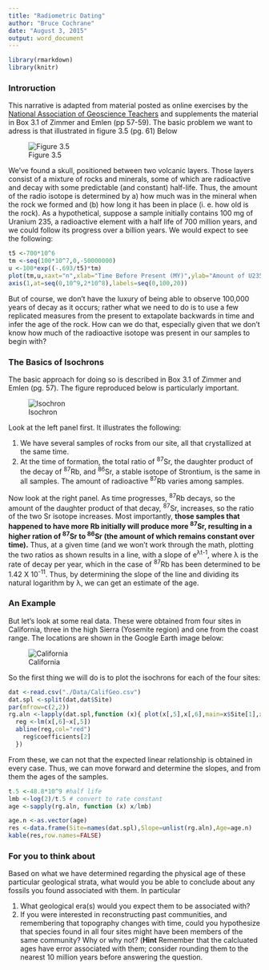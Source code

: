 ```yaml
---
title: "Radiometric Dating"
author: "Bruce Cochrane"
date: "August 3, 2015"
output: word_document
---
```

```r
library(rmarkdown)
library(knitr)
```

### Introruction

This narrative is adapted from material posted as online exercises by the [National Association of Geoscience Teachers](http://serc.carleton.edu/NAGTWorkshops/petrology/teaching_examples/calculating_rb-sr_isochrons.html) and supplements the material in Box 3.1 of Zimmer and Emlen (pp 57-59).  The basic problem we want to adress is that illustrated in figure 3.5 (pg. 61) Below

![Figure 3.5](./images/Fig3.01.jpeg)

We've found a skull, positioned between two volcanic layers.  Those layers consist of a mixture of rocks and minerals, some of which are radioactive and decay with some predictable (and constant) half-life.  Thus, the amount of the radio isotope is determined by a) how much was in the mineral when the rock we formed and (b) how long it has been in place (i. e. how old is the rock).  As a hypothetical, suppose a sample initially contains 100 mg of Uranium 235, a radioactive element with a half life of 700 million years, and we could follow its progress over a billion years.  We would expect to see the following:

```r
t5 <-700*10^6
tm <-seq(100*10^7,0,-50000000)
u <-100*exp((-.693/t5)*tm)
plot(tm,u,xaxt="n",xlab="Time Before Present (MY)",ylab="Amount of U235",main="Hyothetical Decay of U235 with Time",col="darkred",pch=16)
axis(1,at=seq(0,10^9,2*10^8),labels=seq(0,100,20))
```
But of course, we don't have the luxury of being able to observe 100,000 years of decay as it occurs; rather what we need to do is to use a few replicated measures from the present to extapolate backwards in time and infer the age of the rock. How can we do that, especially given that we don't know how much of the radioactive isotope was present in our samples to begin with?

### The Basics of Isochrons

The basic approach for doing so is described in Box 3.1 of Zimmer and Emlen (pg.  57).  The figure reproduced below is particularly important.

![Isochron](./images/Isochron.jpeg)

Look at the left panel first.  It illustrates the following:

1.  We have several samples of rocks from our site, all that crystallized at the same time.
2.  At the time of formation, the total ratio of ^87^Sr, the daughter product of the decay of ^87^Rb, and ^86^Sr, a stable isotope of Strontium, is the same in all samples.  The amount of radioactive ^87^Rb varies among samples.

Now look at the right panel.  As time progresses, ^87^Rb decays, so the amount of the daughter product of that decay, ^87^Sr, increases, so the ratio of the two Sr isotope increases.  Most importantly, **those samples that happened to have more Rb initially will produce more ^87^Sr, resulting in a higher ration of ^87^Sr to ^86^Sr (the amount of which remains constant over time).**
Thus, at a given time (and we won't work through the math, plotting the two ratios as shown results in a line, with a slope of  e^&lambda;t-1^, where &lambda; is the rate of decay per year, which in the case of ^87^Rb has been determined to be 1.42 X 10^-11^.  Thus, by determining the slope of the line and dividing  its natural logarithm by &lambda;, we can get an estimate of the age.

### An Example

But let's look at some real data.  These were obtained from four sites in California, three in the high Sierra (Yosemite region) and one from the coast range.  The locations are shown in the Google Earth image below:

![California](./images/California1.jpg)

So the first thing we will do is to plot the isochrons for each of the four sites:

```r
dat <-read.csv("./Data/CalifGeo.csv")
dat.spl <-split(dat,dat$Site)
par(mfrow=c(2,2))
rg.aln <-lapply(dat.spl,function (x){ plot(x[,5],x[,6],main=x$Site[1],xlab = "Rb87/Sr86",ylab="Sr87/Sr86")
  reg <-lm(x[,6]~x[,5])
  abline(reg,col="red")
    reg$coefficients[2]
  })
```
From these, we can not that the expected linear relationship is obtained in every case.  Thus, we can move forward and determine the slopes, and from them the ages of the samples.


```r
t.5 <-48.8*10^9 #half life
lmb <-log(2)/t.5 # convert to rate constant
age <-sapply(rg.aln, function (x) x/lmb)

age.n <-as.vector(age)
res <-data.frame(Site=names(dat.spl),Slope=unlist(rg.aln),Age=age.n)
kable(res,row.names=FALSE)
```

### For you to think about

Based on what we have determined regarding the physical age of these particular geological strata, what would you be able to conclude about any fossils you found associated with them.  In particular

1.  What geological era(s) would you expect them to be associated with?
2.  If you were interested in reconstructing past communities, and remembering that topography changes with time, could you hypothesize that species found in all four sites might have been members of the same community?  Why or why not? (**Hint** Remember that the calcluated ages have error associated with them; consider rounding them to the nearest 10 million years before answering the question.